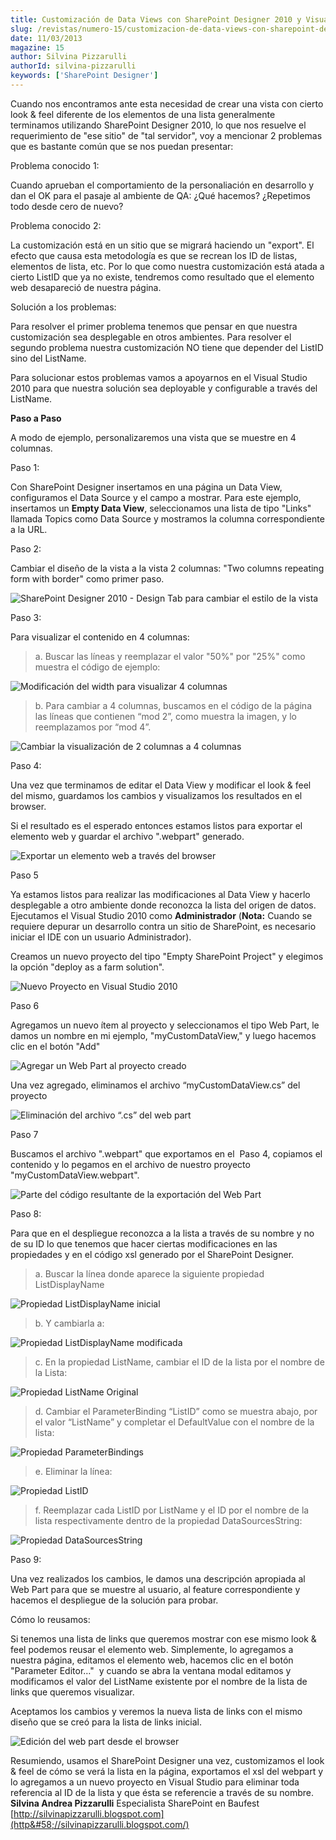 ```yaml
---
title: Customización de Data Views con SharePoint Designer 2010 y Visual Studio 2010
slug: /revistas/numero-15/customizacion-de-data-views-con-sharepoint-designer-2010-y-visual-studio-2010
date: 11/03/2013
magazine: 15
author: Silvina Pizzarulli
authorId: silvina-pizzarulli
keywords: ['SharePoint Designer']
---
```






Cuando nos encontramos ante esta necesidad de crear una vista con cierto look & feel diferente de los elementos de una lista generalmente terminamos utilizando SharePoint Designer 2010, lo que nos resuelve el requerimiento de "ese sitio" de "tal servidor", voy a mencionar 2 problemas que es bastante común que se nos puedan presentar:

Problema conocido 1:

Cuando aprueban el comportamiento de la personaliación en desarrollo y dan el OK para el pasaje al ambiente de QA: ¿Qué hacemos? ¿Repetimos todo desde cero de nuevo?

Problema conocido 2:

La customización está en un sitio que se migrará haciendo un "export". El efecto que causa esta metodología es que se recrean los ID de listas, elementos de lista, etc. Por lo que como nuestra customización está atada a cierto ListID que ya no existe, tendremos como resultado que el elemento web desapareció de nuestra página.

Solución a los problemas:

Para resolver el primer problema tenemos que pensar en que nuestra customización sea desplegable en otros ambientes. Para resolver el segundo problema nuestra customización NO tiene que depender del ListID sino del ListName.

Para solucionar estos problemas vamos a apoyarnos en el Visual Studio 2010 para que nuestra solución sea deployable y configurable a través del ListName.

**Paso a Paso**

A modo de ejemplo, personalizaremos una vista que se muestre en 4 columnas.

Paso 1:

Con SharePoint Designer insertamos en una página un Data View, configuramos el Data Source y el campo a mostrar. Para este ejemplo, insertamos un **Empty Data View**, seleccionamos una lista de tipo "Links" llamada Topics como Data Source y mostramos la columna correspondiente a la URL.

Paso 2:

Cambiar el diseño de la vista a la vista 2 columnas: "Two columns repeating form with border" como primer paso.

![SharePoint Designer 2010 - Design Tab para cambiar el estilo de la vista](../../../images/numero15/customizacion-data-views-sharepoint-designer-2010-visual-studio-2010/image1.png)

Paso 3:

Para visualizar el contenido en 4 columnas:


> a. Buscar las líneas y reemplazar el valor "50%" por "25%" como muestra el código de ejemplo:


![Modificación del width para visualizar 4 columnas](../../../images/numero15/customizacion-data-views-sharepoint-designer-2010-visual-studio-2010/image2.png)


> b. Para cambiar a 4 columnas, buscamos en el código de la página las líneas que contienen “mod 2”, como muestra la imagen, y lo reemplazamos por “mod 4”.


![Cambiar la visualización de 2 columnas a 4 columnas](../../../images/numero15/customizacion-data-views-sharepoint-designer-2010-visual-studio-2010/image3.png)

Paso 4:

Una vez que terminamos de editar el Data View y modificar el look & feel del mismo, guardamos los cambios y visualizamos los resultados en el browser.

Si el resultado es el esperado entonces estamos listos para exportar el elemento web y guardar el archivo ".webpart" generado.

![Exportar un elemento web a través del browser](../../../images/numero15/customizacion-data-views-sharepoint-designer-2010-visual-studio-2010/image4.png)

Paso 5

Ya estamos listos para realizar las modificaciones al Data View y hacerlo desplegable a otro ambiente donde reconozca la lista del origen de datos. Ejecutamos el Visual Studio 2010 como **Administrador** (**Nota:** Cuando se requiere depurar un desarrollo contra un sitio de SharePoint, es necesario iniciar el IDE con un usuario Administrador).

Creamos un nuevo proyecto del tipo "Empty SharePoint Project" y elegimos la opción "deploy as a farm solution".

![Nuevo Proyecto en Visual Studio 2010](../../../images/numero15/customizacion-data-views-sharepoint-designer-2010-visual-studio-2010/image5.png)

Paso 6

Agregamos un nuevo ítem al proyecto y seleccionamos el tipo Web Part, le damos un nombre en mi ejemplo, "myCustomDataView," y luego hacemos clic en el botón "Add"

![Agregar un Web Part al proyecto creado](../../../images/numero15/customizacion-data-views-sharepoint-designer-2010-visual-studio-2010/image6.png)

Una vez agregado, eliminamos el archivo “myCustomDataView.cs” del proyecto

![Eliminación del archivo “.cs” del web part](../../../images/numero15/customizacion-data-views-sharepoint-designer-2010-visual-studio-2010/image7.png)

Paso 7

Buscamos el archivo ".webpart" que exportamos en el  Paso 4, copiamos el contenido y lo pegamos en el archivo de nuestro proyecto "myCustomDataView.webpart".

![Parte del código resultante de la exportación del Web Part](../../../images/numero15/customizacion-data-views-sharepoint-designer-2010-visual-studio-2010/image8.png)

Paso 8:

Para que en el despliegue reconozca a la lista a través de su nombre y no de su ID lo que tenemos que hacer ciertas modificaciones en las propiedades y en el código xsl generado por el SharePoint Designer.


> a. Buscar la línea donde aparece la siguiente propiedad ListDisplayName


![Propiedad ListDisplayName inicial](../../../images/numero15/customizacion-data-views-sharepoint-designer-2010-visual-studio-2010/image9.png)


> b. Y cambiarla a:


![Propiedad ListDisplayName modificada](../../../images/numero15/customizacion-data-views-sharepoint-designer-2010-visual-studio-2010/image10.png)


> c. En la propiedad ListName, cambiar el ID de la lista por el nombre de la Lista:


![Propiedad ListName Original](../../../images/numero15/customizacion-data-views-sharepoint-designer-2010-visual-studio-2010/image11.png)


> d. Cambiar el ParameterBinding “ListID” como se muestra abajo, por el valor “ListName” y completar el DefaultValue con el nombre de la lista:


![Propiedad ParameterBindings](../../../images/numero15/customizacion-data-views-sharepoint-designer-2010-visual-studio-2010/image12.png)


> e. Eliminar la línea:


![Propiedad ListID](../../../images/numero15/customizacion-data-views-sharepoint-designer-2010-visual-studio-2010/image13.png)


> f.  Reemplazar cada ListID por ListName y el ID por el nombre de la lista respectivamente dentro de la propiedad DataSourcesString:


![Propiedad DataSourcesString](../../../images/numero15/customizacion-data-views-sharepoint-designer-2010-visual-studio-2010/image14.png)

Paso 9:

Una vez realizados los cambios, le damos una descripción apropiada al Web Part para que se muestre al usuario, al feature correspondiente y hacemos el despliegue de la solución para probar.

Cómo lo reusamos:

Si tenemos una lista de links que queremos mostrar con ese mismo look & feel podemos reusar el elemento web. Simplemente, lo agregamos a nuestra página, editamos el elemento web, hacemos clic en el botón "Parameter Editor…"  y cuando se abra la ventana modal editamos y modificamos el valor del ListName existente por el nombre de la lista de links que queremos visualizar.

Aceptamos los cambios y veremos la nueva lista de links con el mismo diseño que se creó para la lista de links inicial.

![Edición del web part desde el browser](../../../images/numero15/customizacion-data-views-sharepoint-designer-2010-visual-studio-2010/image15.png)

Resumiendo, usamos el SharePoint Designer una vez, customizamos el look & feel de cómo se verá la lista en la página, exportamos el xsl del webpart y lo agregamos a un nuevo proyecto en Visual Studio para eliminar toda referencia al ID de la lista y que ésta se referencie a través de su nombre.
 
**Silvina Andrea Pizzarulli**
Especialista SharePoint en Baufest
[http://silvinapizzarulli.blogspot.com](http&#58;//silvinapizzarulli.blogspot.com/)

